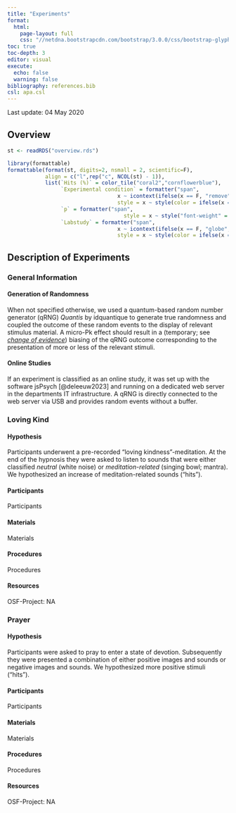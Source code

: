 ```yaml
---
title: "Experiments"
format: 
  html:
    page-layout: full
    css: "//netdna.bootstrapcdn.com/bootstrap/3.0.0/css/bootstrap-glyphicons.css"
toc: true
toc-depth: 3
editor: visual
execute: 
  echo: false
  warning: false
bibliography: references.bib
csl: apa.csl
---
```


Last update: 04 May 2020

## Overview

```r
st <- readRDS("overview.rds")

library(formattable)
formattable(format(st, digits=2, nsmall = 2, scientific=F),
            align = c("l",rep("c", NCOL(st) - 1)),
            list(`Hits (%)` = color_tile("coral2","cornflowerblue"),
                 `Experimental condition` = formatter("span", 
                                   x ~ icontext(ifelse(x == F, "remove", "ok")), 
                                   style = x ~ style(color = ifelse(x == F, "red", "green"))),
                 `p` = formatter("span",
                                     style = x ~ style("font-weight" = ifelse(x <= 0.05, "bold", NA))),
                 `Labstudy` = formatter("span", 
                                   x ~ icontext(ifelse(x == F, "globe", "home")), 
                                   style = x ~ style(color = ifelse(x == F, "royalblue", "darkblue")))))

```

## Description of Experiments

### General Information

#### Generation of Randomness

When not specified otherwise, we used a quantum-based random number generator (qRNG) *Quantis* by idquantique to generate true randomness and coupled the outcome of these random events to the display of relevant stimulus material. A micro-Pk effect should result in a (temporary; see [*change of evidence*](changeofevidence.html)) biasing of the qRNG outcome corresponding to the presentation of more or less of the relevant stimuli.

#### Online Studies

If an experiment is classified as an online study, it was set up with the software jsPsych [@deleeuw2023] and running on a dedicated web server in the departments IT infrastructure. A qRNG is directly connected to the web server via USB and provides random events without a buffer.

### Loving Kind

#### Hypothesis

Participants underwent a pre-recorded "loving kindness"-meditation. At the end of the hypnosis they were asked to listen to sounds that were either classified *neutral* (white noise) or *meditation-related* (singing bowl; mantra). We hypothesized an increase of meditation-related sounds ("hits").

#### Participants

Participants

#### Materials

Materials

#### Procedures

Procedures

#### Resources

OSF-Project: NA

### Prayer

#### Hypothesis

Participants were asked to pray to enter a state of devotion. Subsequently they were presented a combination of either positive images and sounds or negative images and sounds. We hypothesized more positive stimuli ("hits").

#### Participants

Participants

#### Materials

Materials

#### Procedures

Procedures

#### Resources

OSF-Project: NA
